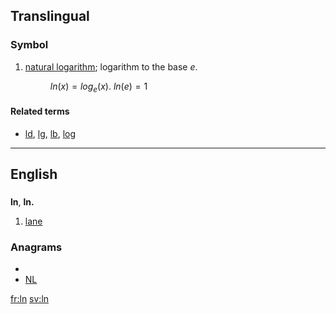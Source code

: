 ==Translingual==

===Symbol===
{{infl|mul|symbol}}

# {{math|lang=mul}} [[natural logarithm]]; logarithm to the base <math>e</math>.
#: <math>ln(x) = log_{e}(x)</math>. <math> ln(e) = 1 </math>

====Related terms====
* [[ld]], [[lg]], [[lb]], [[log]]

----

==English==

==={{abbreviation}}===
'''ln''', '''ln.'''

# [[lane]]

===Anagrams===
* {{alphagram|ln}}
* [[NL#English|NL]]

[[fr:ln]]
[[sv:ln]]